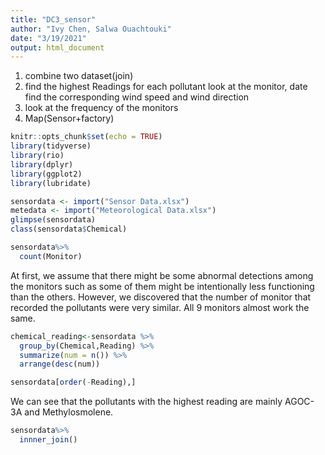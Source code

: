 ```yaml
---
title: "DC3_sensor"
author: "Ivy Chen, Salwa Ouachtouki"
date: "3/19/2021"
output: html_document
---
```


1. combine two dataset(join)
2. find the highest Readings for each pollutant
look at the monitor, date find the corresponding wind speed and wind direction
3. look at the frequency of the monitors
4. Map(Sensor+factory)


```r
knitr::opts_chunk$set(echo = TRUE)
library(tidyverse)
library(rio)
library(dplyr)
library(ggplot2)
library(lubridate)

sensordata <- import("Sensor Data.xlsx")
metedata <- import("Meteorological Data.xlsx")
glimpse(sensordata)
class(sensordata$Chemical) 
```
```r
sensordata%>%
  count(Monitor)
```
At first, we assume that there might be some abnormal detections among the monitors such as some of them might be intentionally less functioning than the others. However, we discovered that the number of monitor that recorded the pollutants were very similar. All 9 monitors almost work the same. 

```r
chemical_reading<-sensordata %>% 
  group_by(Chemical,Reading) %>% 
  summarize(num = n()) %>%
  arrange(desc(num))
```
```r
sensordata[order(-Reading),] 
```

We can see that the pollutants with the highest reading are mainly AGOC-3A and Methylosmolene. 
```r
sensordata%>%
  innner_join()
```

